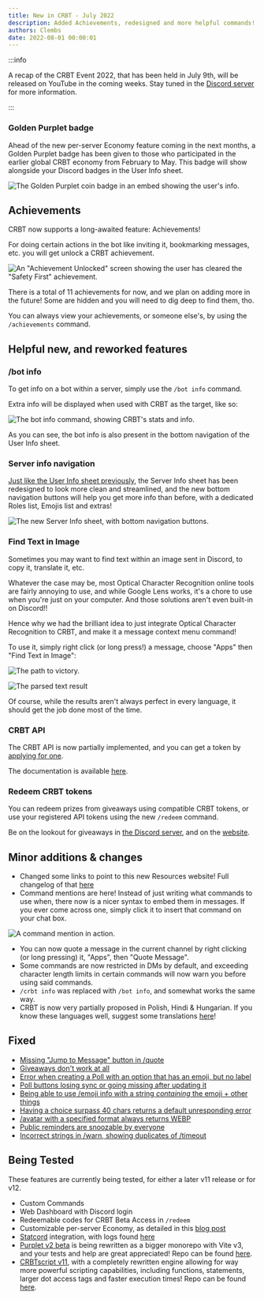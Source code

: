 ```yaml
---
title: New in CRBT - July 2022
description: Added Achievements, redesigned and more helpful commands!
authors: Clembs
date: 2022-08-01 00:00:01
---
```


:::info

A recap of the CRBT Event 2022, that has been held in July 9th, will be released on YouTube in the coming weeks. Stay tuned in the [Discord server](https://crbt.app/discord) for more information.

:::

### Golden Purplet badge

Ahead of the new per-server Economy feature coming in the next months, a Golden Purplet badge has been given to those who participated in the earlier global CRBT economy from February to May. This badge will show alongside your Discord badges in the User Info sheet.

![The Golden Purplet coin badge in an embed showing the user's info.](golden_purplet.png)

## Achievements

CRBT now supports a long-awaited feature: Achievements!

For doing certain actions in the bot like inviting it, bookmarking messages, etc. you will get unlock a CRBT achievement.

![An "Achievement Unlocked" screen showing the user has cleared the "Safety First" achievement.](achievements.png)

There is a total of 11 achievements for now, and we plan on adding more in the future! Some are hidden and you will need to dig deep to find them, tho.

You can always view your achievements, or someone else's, by using the `/achievements` command.

## Helpful new, and reworked features

### /bot info

To get info on a bot within a server, simply use the `/bot info` command.

Extra info will be displayed when used with CRBT as the target, like so:

![The bot info command, showing CRBT's stats and info.](botinfo.png)

As you can see, the bot info is also present in the bottom navigation of the User Info sheet.

### Server info navigation

[Just like the User Info sheet previously](../11.4-changelog.mdx), the Server Info sheet has been redesigned to look more clean and streamlined, and the new bottom navigation buttons will help you get more info than before, with a dedicated Roles list, Emojis list and extras!

![The new Server Info sheet, with bottom navigation buttons.](serverinfo_navbar.png)

### Find Text in Image

Sometimes you may want to find text within an image sent in Discord, to copy it, translate it, etc.

Whatever the case may be, most Optical Character Recognition online tools are fairly annoying to use, and while Google Lens works, it's a chore to use when you're just on your computer. And those solutions aren't even built-in on Discord!!

Hence why we had the brilliant idea to just integrate Optical Character Recognition to CRBT, and make it a message context menu command!

To use it, simply right click (or long press!) a message, choose "Apps" then "Find Text in Image":

![The path to victory.](ocr.png)

![The parsed text result](ocr-result.png)

Of course, while the results aren't always perfect in every language, it should get the job done most of the time.

### CRBT API

The CRBT API is now partially implemented, and you can get a token by [applying for one](https://forms.gle/EEiGYzNK8AM9kqw28).

The documentation is available [here](https://resources.crbt.app/docs/api/intro).

### Redeem CRBT tokens

You can redeem prizes from giveaways using compatible CRBT tokens, or use your registered API tokens using the new `/redeem` command.

Be on the lookout for giveaways in [the Discord server](https://crbt.app/discord), and on the [website](https://crbt.app).

## Minor additions & changes

- Changed some links to point to this new Resources website! Full changelog of that [here](../new-resources-website.mdx)
- Command mentions are here! Instead of just writing what commands to use when, there now is a nicer syntax to embed them in messages. If you ever come across one, simply click it to insert that command on your chat box.

![A command mention in action.](commandmentions.png)

- You can now quote a message in the current channel by right clicking (or long pressing) it, "Apps", then "Quote Message".
- Some commands are now restricted in DMs by default, and exceeding character length limits in certain commands will now warn you before using said commands.
- `/crbt info` was replaced with `/bot info`, and somewhat works the same way.
- CRBT is now very partially proposed in Polish, Hindi & Hungarian. If you know these languages well, suggest some translations [here](https://crowdin.com/project/crbt)!

## Fixed

- [Missing "Jump to Message" button in /quote](https://discord.com/channels/782584672298729473/843146449675747378/1002165030508310530)
- [Giveaways don't work at all](https://discord.com/channels/782584672298729473/843146449675747378/1000033023288422432)
- [Error when creating a Poll with an option that has an emoji, but no label](https://discord.com/channels/782584672298729473/843146449675747378/1000033023288422432)
- [Poll buttons losing sync or going missing after updating it](https://discord.com/channels/782584672298729473/843146449675747378/995336439141249154)
- [Being able to use /emoji info with a string _containing_ the emoji + other things](https://discord.com/channels/782584672298729473/843146449675747378/1000877544083566612)
- [Having a choice surpass 40 chars returns a default unresponding error](https://discord.com/channels/782584672298729473/843146449675747378/997140221198078024)
- [/avatar with a specified format always returns WEBP](https://discord.com/channels/782584672298729473/843146449675747378/995629478556487750)
- [Public reminders are snoozable by everyone](https://discord.com/channels/782584672298729473/843146449675747378/1003288741428858901)
- [Incorrect strings in /warn, showing duplicates of /timeout](https://discord.com/channels/782584672298729473/843146449675747378/1002000533235703868)

## Being Tested

These features are currently being tested, for either a later v11 release or for v12.

- Custom Commands
- Web Dashboard with Discord login
- Redeemable codes for CRBT Beta Access in `/redeem`
- Customizable per-server Economy, as detailed in this [blog post](../rethinking-crbt-profiles-economy.mdx)
- [Statcord](https://statcord.com) integration, with logs found [here](https://statcord.com/bot/595731552709771264)
- [Purplet v2 beta](https://crbt.app/purplet) is being rewritten as a bigger monorepo with Vite v3, and your tests and help are great appreciated! Repo can be found [here](https://crbt.app/github/Purplet).
- [CRBTscript v11](./docs/crbtscript/intro), with a completely rewritten engine allowing for way more powerful scripting capabilities, including functions, statements, larger dot access tags and faster execution times! Repo can be found [here](https://crbt.app/github/CRBTscript).
